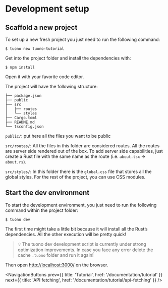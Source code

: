 
<Head>
  <title>Tutorial - Development setup</title>
  <link
    rel="canonical"
    href="https://tuono.dev/documentation/tutorial/development-setup"
  />
</Head>


<Breadcrumbs>
  <Element label="Tutorial" href="/documentation/tutorial" />
  <Element label="Development setup" />
</Breadcrumbs>

# Development setup

## Scaffold a new project

To set up a new fresh project you just need to run the following command:

```
$ tuono new tuono-tutorial
```

Get into the project folder and install the dependencies with:

```
$ npm install
```

Open it with your favorite code editor.

The project will have the following structure:

```
├── package.json
├── public
├── src
│   ├── routes
│   └── styles
├── Cargo.toml
├── README.md
└── tsconfig.json
```

`public/`: put here all the files you want to be public

`src/routes/`: All the files in this folder are considered routes. All the routes are server side rendered out of the box.
To add server side capabilities, just create a Rust file with the same name as the route (i.e. `about.tsx` → `about.rs`).

`src/styles/`: In this folder there is the `global.css` file that stores all the global styles. For the rest of the project, you can use
CSS modules.

## Start the dev environment

To start the development environment, you just need to run the following command within the project folder:

```
$ tuono dev
```

The first time might take a little bit because it will install all the Rust’s dependencies. All the other execution will be pretty quick!

> 💡 The tuono dev development script is currently under strong optimization improvements.
> In case you face any error delete the cache `.tuono` folder and run it again!

Then open [http://localhost:3000/](http://localhost:3000) on the browser.


<NavigationButtons
  prev={{ title: 'Tutorial', href: '/documentation/tutorial' }}
  next={{ title: 'API fetching', href: '/documentation/tutorial/api-fetching' }}
/>
